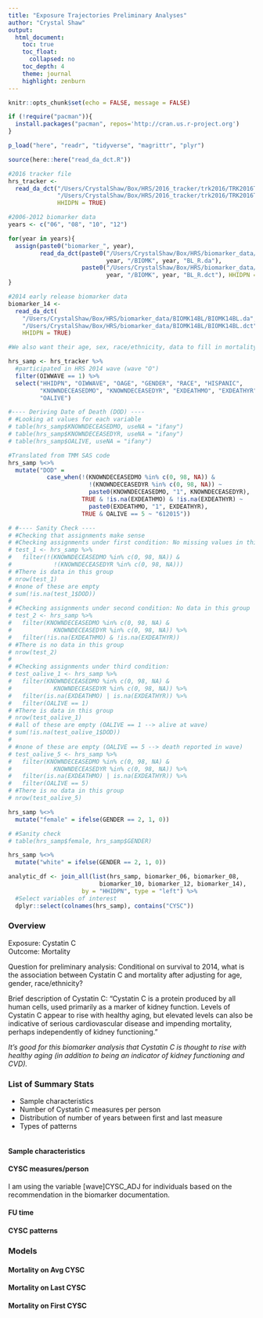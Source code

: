 ```yaml
---
title: "Exposure Trajectories Preliminary Analyses"
author: "Crystal Shaw"
output: 
  html_document:
    toc: true
    toc_float: 
      collapsed: no
    toc_depth: 4
    theme: journal
    highlight: zenburn
---
```


```r
knitr::opts_chunk$set(echo = FALSE, message = FALSE)
```

```r
if (!require("pacman")){
  install.packages("pacman", repos='http://cran.us.r-project.org')
}

p_load("here", "readr", "tidyverse", "magrittr", "plyr")
```

```r
source(here::here("read_da_dct.R"))
```

```r
#2016 tracker file
hrs_tracker <- 
  read_da_dct("/Users/CrystalShaw/Box/HRS/2016_tracker/trk2016/TRK2016TR_R.da", 
              "/Users/CrystalShaw/Box/HRS/2016_tracker/trk2016/TRK2016TR_R.dct", 
              HHIDPN = TRUE)

#2006-2012 biomarker data
years <- c("06", "08", "10", "12")

for(year in years){
  assign(paste0("biomarker_", year), 
         read_da_dct(paste0("/Users/CrystalShaw/Box/HRS/biomarker_data/biomkr", 
                            year, "/BIOMK", year, "BL_R.da"),
                     paste0("/Users/CrystalShaw/Box/HRS/biomarker_data/biomkr", 
                            year, "/BIOMK", year, "BL_R.dct"), HHIDPN = TRUE))
}

#2014 early release biomarker data 
biomarker_14 <- 
  read_da_dct(
    "/Users/CrystalShaw/Box/HRS/biomarker_data/BIOMK14BL/BIOMK14BL.da",
    "/Users/CrystalShaw/Box/HRS/biomarker_data/BIOMK14BL/BIOMK14BL.dct", 
    HHIDPN = TRUE)
```

```r
#We also want their age, sex, race/ethnicity, data to fill in mortality

hrs_samp <- hrs_tracker %>% 
  #participated in HRS 2014 wave (wave "O")
  filter(OIWWAVE == 1) %>% 
  select("HHIDPN", "OIWWAVE", "OAGE", "GENDER", "RACE", "HISPANIC", 
         "KNOWNDECEASEDMO", "KNOWNDECEASEDYR", "EXDEATHMO", "EXDEATHYR", 
         "OALIVE") 
```

```r
#---- Deriving Date of Death (DOD) ----
# #Looking at values for each variable
# table(hrs_samp$KNOWNDECEASEDMO, useNA = "ifany")
# table(hrs_samp$KNOWNDECEASEDYR, useNA = "ifany")
# table(hrs_samp$OALIVE, useNA = "ifany")

#Translated from TMM SAS code
hrs_samp %<>% 
  mutate("DOD" = 
           case_when(!(KNOWNDECEASEDMO %in% c(0, 98, NA)) & 
                       !(KNOWNDECEASEDYR %in% c(0, 98, NA)) ~ 
                       paste0(KNOWNDECEASEDMO, "1", KNOWNDECEASEDYR), 
                     TRUE & !is.na(EXDEATHMO) & !is.na(EXDEATHYR) ~ 
                       paste0(EXDEATHMO, "1", EXDEATHYR), 
                     TRUE & OALIVE == 5 ~ "612015"))

# #---- Sanity Check ----
# #Checking that assignments make sense
# #Checking assignments under first condition: No missing values in this group
# test_1 <- hrs_samp %>% 
#   filter(!(KNOWNDECEASEDMO %in% c(0, 98, NA)) & 
#            !(KNOWNDECEASEDYR %in% c(0, 98, NA))) 
# #There is data in this group
# nrow(test_1) 
# #none of these are empty 
# sum(!is.na(test_1$DOD))
# 
# #Checking assignments under second condition: No data in this group
# test_2 <- hrs_samp %>% 
#   filter(KNOWNDECEASEDMO %in% c(0, 98, NA) & 
#            KNOWNDECEASEDYR %in% c(0, 98, NA)) %>%
#   filter(!is.na(EXDEATHMO) & !is.na(EXDEATHYR)) 
# #There is no data in this group
# nrow(test_2) 
# 
# #Checking assignments under third condition: 
# test_oalive_1 <- hrs_samp %>% 
#   filter(KNOWNDECEASEDMO %in% c(0, 98, NA) & 
#            KNOWNDECEASEDYR %in% c(0, 98, NA)) %>%
#   filter(is.na(EXDEATHMO) | is.na(EXDEATHYR)) %>%
#   filter(OALIVE == 1) 
# #There is data in this group
# nrow(test_oalive_1) 
# #all of these are empty (OALIVE == 1 --> alive at wave)
# sum(!is.na(test_oalive_1$DOD))
# 
# #none of these are empty (OALIVE == 5 --> death reported in wave)
# test_oalive_5 <- hrs_samp %>% 
#   filter(KNOWNDECEASEDMO %in% c(0, 98, NA) & 
#            KNOWNDECEASEDYR %in% c(0, 98, NA)) %>%
#   filter(is.na(EXDEATHMO) | is.na(EXDEATHYR)) %>%
#   filter(OALIVE == 5)
# #There is no data in this group
# nrow(test_oalive_5) 
```

```r
hrs_samp %<>% 
  mutate("female" = ifelse(GENDER == 2, 1, 0))

# #Sanity check
# table(hrs_samp$female, hrs_samp$GENDER)
```

```r
hrs_samp %<>% 
  mutate("white" = ifelse(GENDER == 2, 1, 0))
```

```r
analytic_df <- join_all(list(hrs_samp, biomarker_06, biomarker_08, 
                          biomarker_10, biomarker_12, biomarker_14), 
                     by = "HHIDPN", type = "left") %>% 
  #Select variables of interest
  dplyr::select(colnames(hrs_samp), contains("CYSC"))
```

### Overview
Exposure: Cystatin C  
Outcome: Mortality

Question for preliminary analysis:
Conditional on survival to 2014, what is the association between Cystatin C and mortality after adjusting for age, gender, race/ethnicity?

Brief description of Cystatin C: "Cystatin C is a protein produced by all human cells, used primarily as a marker of kidney function. Levels of Cystatin C appear to rise with healthy aging, but elevated levels can also be indicative of serious cardiovascular disease and impending mortality, perhaps independently of kidney functioning." 

*It's good for this biomarker analysis that Cystatin C is thought to rise with healthy aging (in addition to being an indicator of kidney functioning and CVD).*

### List of Summary Stats

- Sample characteristics
- Number of Cystatin C measures per person
- Distribution of number of years between first and last measure
- Types of patterns

```r

```
#### Sample characteristics

#### CYSC measures/person
I am using the variable [wave]CYSC_ADJ for individuals based on the recommendation in the biomarker documentation. 

#### FU time

#### CYSC patterns

### Models

#### Mortality on Avg CYSC

#### Mortality on Last CYSC

#### Mortality on First CYSC
